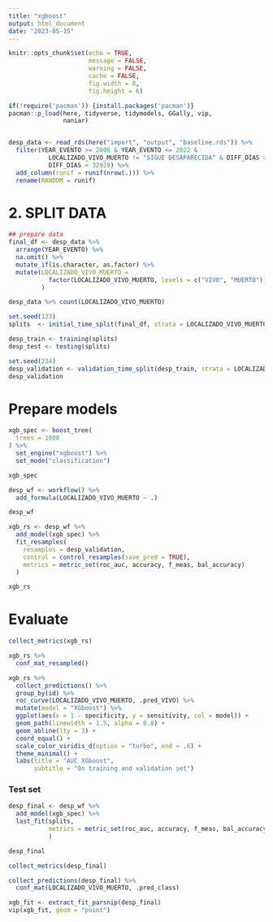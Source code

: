 ```yaml
---
title: "xgboost"
output: html_document
date: "2023-05-15"
---
```



```r
knitr::opts_chunk$set(echo = TRUE, 
                      message = FALSE,
                      warning = FALSE,
                      cache = FALSE,
                      fig.width = 8, 
                      fig.height = 6)
```


```r
if(!require('pacman')) {install.packages('pacman')}
pacman::p_load(here, tidyverse, tidymodels, GGally, vip,
               naniar)


desp_data <- read_rds(here("import", "output", "baseline.rds")) %>% 
  filter(YEAR_EVENTO >= 2006 & YEAR_EVENTO <= 2022 &
           LOCALIZADO_VIVO_MUERTO != "SIGUE DESAPARECIDA" & DIFF_DIAS >= 0 &
           DIFF_DIAS < 32929) %>% 
  add_column(runif = runif(nrow(.))) %>% 
  rename(RANDOM = runif)
```




# 2. SPLIT DATA  

```r
## prepare data 
final_df <- desp_data %>% 
  arrange(YEAR_EVENTO) %>% 
  na.omit() %>% 
  mutate_if(is.character, as.factor) %>% 
  mutate(LOCALIZADO_VIVO_MUERTO = 
           factor(LOCALIZADO_VIVO_MUERTO, levels = c("VIVO", "MUERTO"))
         )
```


```r
desp_data %>% count(LOCALIZADO_VIVO_MUERTO)
```



```r
set.seed(123)
splits  <- initial_time_split(final_df, strata = LOCALIZADO_VIVO_MUERTO)

desp_train <- training(splits)
desp_test <- testing(splits)
```



```r
set.seed(234)
desp_validation <- validation_time_split(desp_train, strata = LOCALIZADO_VIVO_MUERTO)
desp_validation
```


# Prepare models 

```r
xgb_spec <- boost_tree(
  trees = 1000
) %>%
  set_engine("xgboost") %>%
  set_mode("classification")

xgb_spec
```



```r
desp_wf <- workflow() %>%
  add_formula(LOCALIZADO_VIVO_MUERTO ~ .)

desp_wf
```

```r
xgb_rs <- desp_wf %>%
  add_model(xgb_spec) %>%
  fit_resamples(
    resamples = desp_validation,
    control = control_resamples(save_pred = TRUE),
    metrics = metric_set(roc_auc, accuracy, f_meas, bal_accuracy)
  )

xgb_rs
```



# Evaluate 
```r
collect_metrics(xgb_rs)
```




```r
xgb_rs %>%
  conf_mat_resampled()
```





```r
xgb_rs %>%
  collect_predictions() %>%
  group_by(id) %>%
  roc_curve(LOCALIZADO_VIVO_MUERTO, .pred_VIVO) %>%
  mutate(model = "XGboost") %>% 
  ggplot(aes(x = 1 - specificity, y = sensitivity, col = model)) + 
  geom_path(linewidth = 1.5, alpha = 0.8) +
  geom_abline(lty = 3) + 
  coord_equal() + 
  scale_color_viridis_d(option = "turbo", end = .6) +
  theme_minimal() +
  labs(title = "AUC XGboost",
       subtitle = "On training and validation set")
```



### Test set 

```r
desp_final <- desp_wf %>%
  add_model(xgb_spec) %>%
  last_fit(splits,
           metrics = metric_set(roc_auc, accuracy, f_meas, bal_accuracy)
           )

desp_final

```




```r
collect_metrics(desp_final)
```



```r
collect_predictions(desp_final) %>%
  conf_mat(LOCALIZADO_VIVO_MUERTO, .pred_class)
```




```r
xgb_fit <- extract_fit_parsnip(desp_final)
vip(xgb_fit, geom = "point")
```























